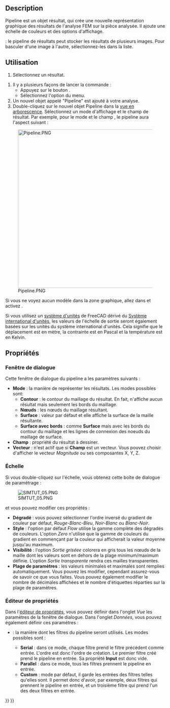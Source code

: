 <languages/>

{{Docnav/fr
|[[FEM_PostApplyChanges/fr|Appliquer les modifications]]
|[[FEM_PostBranchFilter/fr|Multi pipelines]]
|[[FEM_Workbench/fr|Atelier FEM]]
|IconL=FEM_PostApplyChanges.svg
|IconR=FEM_PostBranchFilter.svg
|IconC=Workbench_FEM.svg
}}

{{GuiCommand/fr
|Name=FEM PostPipelineFromResult
|Name/fr=FEM Pipeline de résultats
|MenuLocation=Résultats → Afficher le pipeline des résultats
|Workbenches=[[FEM_Workbench/fr|FEM]]
|Version=0.17
|SeeAlso=[[FEM_ResultShow/fr|FEM Afficher les résultats]], [[FEM_tutorial/fr|FEM Tutoriel]]
}}

==Description==

Pipeline est un objet résultat, qui crée une nouvelle représentation graphique des résultats de l'analyse FEM sur la pièce analysée. Il ajoute une échelle de couleurs et des options d'affichage.

{{Version/fr|1.1}} : le pipeline de résultats peut stocker les résultats de plusieurs images. Pour basculer d'une image à l'autre, sélectionnez-les dans la liste.

<span id="Usage"></span>
==Utilisation==

# Sélectionnez un résultat.

# Il y a plusieurs façons de lancer la commande :
#* Appuyez sur le bouton {{Button|[[Image:FEM_PostPipelineFromResult.svg|16px]] [[FEM_PostPipelineFromResult/fr|Afficher le pipeline des résultats]]}}.
#* Sélectionnez l'option {{MenuCommand|Résultats → [[Image:FEM_PostPipelineFromResult.svg|16px]] Afficher le pipeline des résultats}} du menu.
# Un nouvel objet appelé "Pipeline" est ajouté à votre analyse.
# Double-cliquez sur le nouvel objet Pipeline dans la [[Tree_view/fr|vue en arborescence]]. Sélectionnez un mode d'affichage et le champ de résultat. Par exemple, pour le mode {{Value|Surface}} et le champ {{Value|Contrainte de von Mises}}, le pipeline aura l'aspect suivant :
[[File:Pipeline.PNG|500px]]

Si vous ne voyez aucun modèle dans la zone graphique, allez dans et activez {{MenuCommand|Édition → Préférences → Affichage → Vue 3D → Rendu → Couleur du rétroéclairage}}.

Si vous utilisez un [[Preferences_Editor/fr#Unit.C3.A9s|système d'unités]] de FreeCAD dérivé du [https://fr.wikipedia.org/wiki/Syst%C3%A8me_international_d%27unit%C3%A9s Système international d'unités], les valeurs de l'échelle de sortie seront également basées sur les unités du système international d'unités. Cela signifie que le déplacement est en mètre, la contrainte est en Pascal et la température est en Kelvin.

<span id="Properties"></span>
==Propriétés==

<span id="Dialog_box"></span>
===Fenêtre de dialogue===

Cette fenêtre de dialogue du pipeline a les paramètres suivants :
* '''Mode''' : la manière de représenter les résultats. Les modes possibles sont:
** '''Contour''' : le contour du maillage du résultat. En fait, n'affiche aucun résultat mais seulement les bords du maillage.
** '''Nœuds''' : les nœuds du maillage résultant.
** '''Surface''' : valeur par défaut et elle affiche la surface de la maille résultante.
** '''Surface avec bords''' : comme '''Surface''' mais avec les bords du contour du maillage et les lignes de connexion des noeuds du maillage de surface.
* '''Champ''' : propriété du résultat à dessiner.
* '''Vecteur''' : n'est actif que si '''Champ''' est un vecteur. Vous pouvez choisir d'afficher le vecteur ''Magnitude'' ou ses composantes X, Y, Z.

<span id="Scale"></span>
===Échelle===

Si vous double-cliquez sur l'échelle, vous obtenez cette boîte de dialogue de paramétrage :

[[File:SIMTUT 05.PNG]]

et vous pouvez modifier ces propriétés :
* '''Dégradé''' : vous pouvez sélectionner l'ordre inversé du gradient de couleur par défaut, ''Rouge-Blanc-Bleu'', ''Noir-Blanc'' ou ''Blanc-Noir''.
* '''Style''' : l'option par défaut ''Flow'' utilise la gamme complète des dégradés de couleurs. L'option ''Zero'' n'utilise que la gamme de couleurs du gradient en commençant par la couleur qui afficherait la valeur moyenne jusqu'au maximum.
* '''Visibilité''' : l'option ''Sortie griséee'' colorera en gris tous les nœuds de la maille dont les valeurs sont en dehors de la plage minimum/maximum définie. L'option ''Sortie transparente'' rendra ces mailles transparentes.
* '''Plage de paramètres''' : les valeurs minimales et maximales sont remplies automatiquement. Vous pouvez les modifier, cependant assurez-vous de savoir ce que vous faites. Vous pouvez également modifier le nombre de décimales affichées et le nombre d'étiquettes réparties sur la plage de paramètres.

<span id="Property_Editor"></span>
===Éditeur de propriétés===

Dans l'[[Property_editor/fr|éditeur de propriétés]], vous pouvez définir dans l'onglet ''Vue'' les paramètres de la fenêtre de dialogue. Dans l'onglet ''Données'', vous pouvez également définir ces paramètres :
* {{PropertyData|Mode}} : la manière dont les filtres du pipeline seront utilisés. Les modes possibles sont :
** '''Serial''' : dans ce mode, chaque filtre prend le filtre précédent comme entrée. L'ordre est donc l'ordre de création. Le premier filtre créé prend le pipeline en entrée. Sa propriété '''Input''' est donc vide.
** '''Parallel''' : dans ce mode, tous les filtres prennent le pipeline en entrée.
** '''Custom''' : mode par défaut, il garde les entrées des filtres telles qu'elles sont. Il permet donc d'avoir, par exemple, deux filtres qui prennent le pipeline en entrée, et un troisième filtre qui prend l'un des deux filtres en entrée.


{{Docnav/fr
|[[FEM_PostApplyChanges/fr|Appliquer les modifications]]
|[[FEM_PostBranchFilter/fr|Multi pipelines]]
|[[FEM_Workbench/fr|Atelier FEM]]
|IconL=FEM_PostApplyChanges.svg
|IconR=FEM_PostBranchFilter.svg
|IconC=Workbench_FEM.svg
}}

{{FEM Tools navi{{#translation:}}}}
{{Userdocnavi{{#translation:}}}}